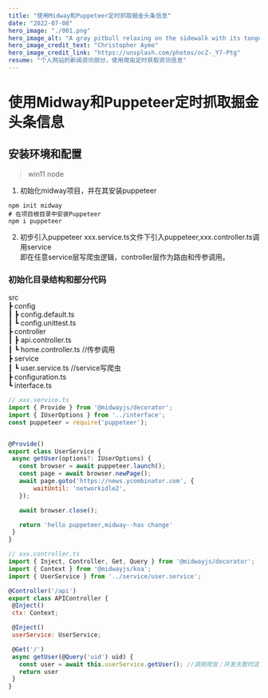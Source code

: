 ---
title: "使用Midway和Puppeteer定时抓取掘金头条信息"
date: "2022-07-08"
hero_image: "./001.png"
hero_image_alt: "A gray pitbull relaxing on the sidewalk with its tongue hanging out"
hero_image_credit_text: "Christopher Ayme"
hero_image_credit_link: "https://unsplash.com/photos/ocZ-_Y7-Ptg"
resume: "个人网站的新闻资讯部分，使用爬虫定时获取资讯信息"
---

# 使用Midway和Puppeteer定时抓取掘金头条信息

## 安装环境和配置  

> win11 node

1. 初始化midway项目，并在其安装puppeteer
```shell
npm init midway
# 在项目根目录中安装Puppeteer
npm i puppeteer
```

2. 初步引入puppeteer
xxx.service.ts文件下引入puppeteer,xxx.controller.ts调用service  
即在任意service层写爬虫逻辑，controller层作为路由和传参调用。

### 初始化目录结构和部分代码

src  
 ┣ config  
 ┃ ┣ config.default.ts  
 ┃ ┗ config.unittest.ts  
 ┣ controller  
 ┃ ┣ api.controller.ts  
 ┃ ┗ home.controller.ts  //传参调用  
 ┣ service  
 ┃ ┗ user.service.ts    //service写爬虫  
 ┣ configuration.ts  
 ┗ interface.ts  

 ```javascript
// xxx.service.ts
import { Provide } from '@midwayjs/decorator';
import { IUserOptions } from '../interface';
const puppeteer = require('puppeteer');


@Provide()
export class UserService {
  async getUser(options?: IUserOptions) {
    const browser = await puppeteer.launch();
    const page = await browser.newPage();
    await page.goto('https://news.ycombinator.com', {
        waitUntil: 'networkidle2',
    });

    await browser.close();

    return 'hello puppeteer,midway--has change'
  }
}

 ```

 ```javascript
 // xxx.controller.ts
import { Inject, Controller, Get, Query } from '@midwayjs/decorator';
import { Context } from '@midwayjs/koa';
import { UserService } from '../service/user.service';

@Controller('/api')
export class APIController {
  @Inject()
  ctx: Context;

  @Inject()
  userService: UserService;

  @Get('/')
  async getUser(@Query('uid') uid) {
    const user = await this.userService.getUser(); //调用爬虫；开发先暂时这样写，实际要写定时任务，不然本地跑都要6s
    return user 
  }
}
 ```

